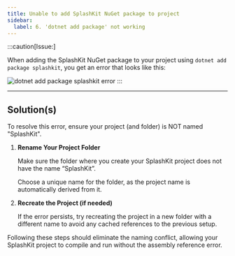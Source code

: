 ```yaml
---
title: Unable to add SplashKit NuGet package to project
sidebar:
  label: 6. 'dotnet add package' not working
---
```



:::caution[Issue:]

When adding the SplashKit NuGet package to your project using `dotnet add package splashkit`, you get an error that looks like this:

![dotnet add package splashkit error](/images/troubleshoot/macos/dotnet-add-package-error.png)
:::

---

## Solution(s)

To resolve this error, ensure your project (and folder) is NOT named "SplashKit".

<Steps>

1. **Rename Your Project Folder**

    Make sure the folder where you create your SplashKit project does not have the name “SplashKit”.

    Choose a unique name for the folder, as the project name is automatically derived from it.

2. **Recreate the Project (if needed)**

    If the error persists, try recreating the project in a new folder with a different name to avoid any cached references to the previous setup.

</Steps>

Following these steps should eliminate the naming conflict, allowing your SplashKit project to compile and run without the assembly reference error.
